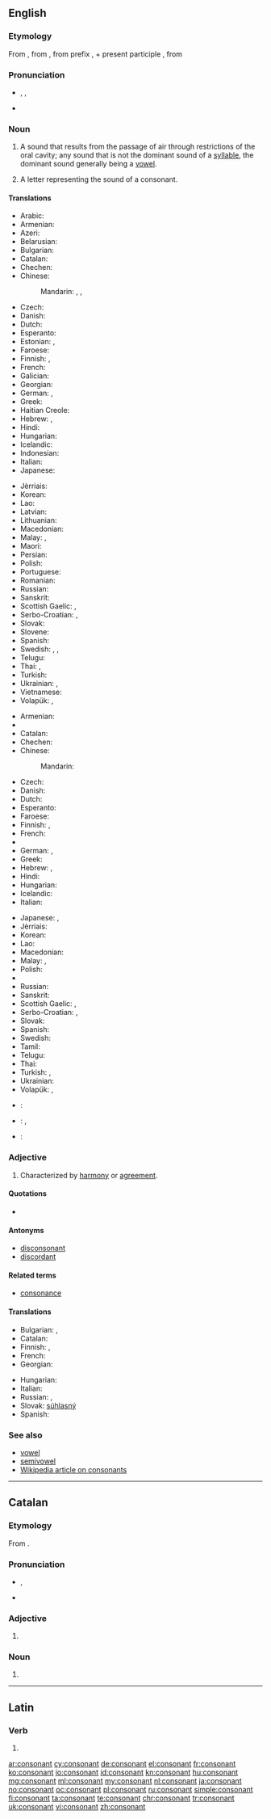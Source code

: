 ==English==

{{was wotd|2012|April|30}}

===Etymology===
From {{etyl|fro|en}}, from {{etyl|la|en}} {{term|cōnsonāns||sounding with|lang=la}}, from prefix {{term|con-||with|lang=la}}, + present participle {{term|sonāns||sounding|lang=la}}, from {{term|sonāre||to sound|lang=la}}

===Pronunciation===
* {{a|RP}} {{enPR|kŏn'sənənt}}, {{IPA|/ˈkɒn.sən.ənt/}}, {{X-SAMPA|/"kQns@n@nt/}}
* {{a|US}} {{audio-pron|en-us-consonant.ogg|enpr=kän'sənənt|ipa=/ˈkɑn.sən.ənt/|xsampa=/"kAns@n@nt/|lang=en|country=us|dial=Midland American English}}

===Noun===
{{en-noun}}

# {{context|phonetics|lang=en}} A sound that results from the passage of air through restrictions of the oral cavity; any sound that is not the dominant sound of a [[syllable]], the dominant sound generally being a [[vowel]].
# A letter representing the sound of a consonant.

====Translations====
{{trans-top|sound}}
* Arabic: {{t-|ar|صامت|m|tr=ṣāmit}}
* Armenian: {{t-|hy|բաղաձայն|tr=baġajayn}}
* Azeri: {{t|az|samit}}
* Belarusian: {{t|be|зычны|m|tr=zýčny|sc=Cyrl}}
* Bulgarian: {{t+|bg|съгласна|f|tr=sǎglásna}}
* Catalan: {{t-|ca|consonant|f}}
* Chechen: {{tø|ce|мукъамаза}}
* Chinese:
*: Mandarin: {{t|cmn|子音|tr=zǐyīn|sc=Hani}}, {{t|cmn|輔音|sc=Hani}}, {{t|cmn|辅音|tr=fǔyīn|sc=Hani}}
* Czech: {{t-|cs|souhláska|f}}
* Danish: {{t-|da|konsonant|c}}
* Dutch: {{t+|nl|medeklinker|m}}
* Esperanto: {{t-|eo|konsonanto}}
* Estonian: {{t|et|kaashäälik}}, {{t|et|konsonant}}
* Faroese: {{t-|fo|hjáljóð|n}}
* Finnish: {{t+|fi|konsonantti}}, {{t+|fi|kerake}}
* French: {{t+|fr|consonne|f}}
* Galician: {{t|gl|consoante|f}}
* Georgian: {{t|ka|თანხმოვანი|tr=t’anxmovani|sc=Geor}}
* German: {{t+|de|Konsonant|m}}, {{t+|de|Mitlaut|m}}
* Greek: {{t+|el|σύμφωνο|n|tr=sýmfono|sc=Grek}}
* Haitian Creole: {{tø|ht|konsòn}}
* Hebrew: {{t-|he|עיצור|m|tr=itsúr)}}, {{t-|he|עִצּוּר|m|tr=itsúr)}}
* Hindi: {{t-|hi|व्यंजन|m}}
* Hungarian: {{t+|hu|mássalhangzó}}
* Icelandic: {{t+|is|samhljóð|n}}
* Indonesian: {{t+|id|konsonan}}
* Italian: {{t+|it|consonante|f}}
* Japanese: {{t+|ja|子音|tr=しいん, shi-in}}
{{trans-mid}}
* Jèrriais: {{tø|roa-jer|consonne|f}}
* Korean: {{t+|ko|자음|tr=ja-eum, 子音|sc=Kore}}
* Lao: {{t|lo|ພະຍັນຊະນະ|tr=pʰāɲánsānā|sc=Laoo}}
* Latvian: {{t-|lv|līdzskanis|m}}
* Lithuanian: {{t|lt|priebalsis}}
* Macedonian: {{t-|mk|согласка|f|tr=sóglaska}}
* Malay: {{t-|ms|bunyi mati}}, {{t-|ms|konsonan}}
* Maori: {{t-|mi|oro kati}}
* Persian: {{t|fa|همخوان|tr=hamxân|sc=fa-Arab}}
* Polish: {{t+|pl|spółgłoska|f}}
* Portuguese: {{t+|pt|consoante|f}}
* Romanian: {{t|ro|consoană|f}}
* Russian: {{t+|ru|согласный|m|tr=soglásnyj}}
* Sanskrit: {{t-|sa|व्यञ्जन|m|tr=vyáñjana}}
* Scottish Gaelic: {{t-|gd|connrag|f}}, {{t-|gd|consan|m}}
* Serbo-Croatian: {{t-|sh|suglas|m}}, {{t-|sh|suglasnik|m}}
* Slovak: {{t-|sk|spoluhláska|f}}
* Slovene: {{t|sl|soglasnik|m}}
* Spanish: {{t+|es|consonante}}
* Swedish: {{t+|sv|konsonant|c}}, {{t-|sv|konsonantljud|n}}, {{t+|sv|medljud|n}} {{qualifier|archaic}}
* Telugu: {{t|te|హల్లు|tr=hallu|sc=Telu}}
* Thai: {{t+|th|พยัญชนะ|tr=phayanchaná}}, {{t|th|เสียงพยัญชนะ|tr=sĭang pá-yan-chá-ná|sc=Thai}}
* Turkish: {{t|tr|ünsüz}}
* Ukrainian: {{t-|uk|приголосний|m|tr=pryholósnyj}}, {{t|uk|шелестівка|f|tr=šelestívka|sc=Cyrl}}
* Vietnamese: {{t+|vi|phụ âm}}
* Volapük: {{t+|vo|konsonat}}, {{t-|vo|konsonataton}}
{{trans-bottom}}

{{trans-top|letter}}
* Armenian: {{t-|hy|բաղաձայն|tr=baġajayn}}
* {{trreq|bg}}
* Catalan: {{t-|ca|consonant|f}}
* Chechen: {{tø|ce|мукъамаза}}
* Chinese:
*: Mandarin: {{t|cmn|子音|tr=zǐyīn|sc=Hani}}
* Czech: {{t-|cs|souhláska|f}}
* Danish: {{t-|da|konsonant|c}}
* Dutch: {{t+|nl|medeklinker|m}}
* Esperanto: {{t-|eo|konsonanto}}
* Faroese: {{t-|fo|hjáljóð|n}}
* Finnish: {{t+|fi|konsonantti}}, {{t+|fi|kerake}}
* French: {{t+|fr|consonne|f}}
* {{trreq|ka}}
* German: {{t+|de|Konsonant|m}}, {{t+|de|Mitlaut|m}}
* Greek: {{t+|el|σύμφωνο|n|tr=sýmfono|sc=Grek}}
* Hebrew: {{t-|he|עיצור|m|tr=itsúr)}}, {{t-|he|עִצּוּר|m|tr=itsúr)}}
* Hindi: {{t-|hi|व्यंजन वर्ण}}
* Hungarian: {{t+|hu|mássalhangzó}}
* Icelandic: {{t-|is|samhljóði|m}}
* Italian: {{t+|it|consonante|f}}
{{trans-mid}}
* Japanese: {{t+|ja|子音|tr=しいん, shi-in}}, {{t-|ja|子音字|tr=しいんじ, shi-in-ji}}
* Jèrriais: {{tø|roa-jer|consonne|f}}
* Korean: {{t+|ko|자음|tr=ja-eum,子音|sc=Kore}}
* Lao: {{t|lo|ພະຍັນຊະນະ|tr=pʰāɲánsānā|sc=Laoo}}
* Macedonian: {{t-|mk|согласка|f|tr=sóglaska}}
* Malay: {{t-|ms|huruf mati}}, {{t-|ms|konsonan}}
* Polish: {{t+|pl|spółgłoska|f}}
* {{trreq|ro}}
* Russian: {{t-|ru|согласная|f|tr=soglásnaja}}
* Sanskrit: {{t-|sa|व्यञ्जन|m|tr=vyáñjana}}
* Scottish Gaelic: {{t-|gd|connrag|f}}, {{t-|gd|consan|m}}
* Serbo-Croatian: {{t-|sh|suglas|m}}, {{t-|sh|suglasnik|m}}
* Slovak: {{t-|sk|spoluhláska|f}}
* Spanish: {{t+|es|consonante}}
* Swedish: {{t+|sv|konsonant|c}}
* Tamil: {{t|ta|மெய்யெழுத்து|tr=meyyeḻuttu|sc=Taml}}
* Telugu: {{t|te|హల్లు|tr=hallu|sc=Telu}}
* Thai: {{t|th|พยัญชนะ|tr=pá-yan-chá-ná|sc=Thai}}
* Turkish: {{t+|tr|sessiz}}, {{t+|tr|ünsüz}}
* Ukrainian: {{t-|uk|приголосна|f|tr=pryholósna}}
* Volapük: {{t+|vo|konsonat}}, {{t-|vo|konsonatatonat}}
{{trans-bottom}}

{{checktrans-top}}
* {{ttbc|ka}}: {{t-|ka|თანხმოვანი|tr=t'anxmovani}}
* {{ttbc|id}}: {{t|id|huruf mati}}, {{t|id|konsonan}} <!-- link as t-SOP if non-idiomatic; put marked word in |alt=; see [[User:Kephir/gadgets/xte#Translation_fixing]] -->
{{trans-mid}}
* {{ttbc|sk}}: {{t|sk|spoluhláska|f}}
{{trans-bottom}}

===Adjective===
{{en-adj}}

# Characterized by [[harmony]] or [[agreement]].

====Quotations====
* {{seeCites}}

====Antonyms====
* [[disconsonant]]
* [[discordant]]

====Related terms====
* [[consonance]]

====Translations====
{{trans-top|Characterized by harmony or agreement}}
* Bulgarian: {{t+|bg|съзвучен}},  {{t+|bg|хармоничен}}
* Catalan: {{t-|ca|consonant}}
* Finnish: {{t-|fi|sopusointuinen}}, {{t-|fi|sointuva}}
* French: {{t+|fr|consonant}}
* Georgian: {{t-|ka|შეთანხმებული|tr=šet'anxmebuli|sc=Geor}}
{{trans-mid}}
* Hungarian: {{t-|hu|konszonáns}}
* Italian: {{t+|it|consonante}}
* Russian: {{t+|ru|согласный}}, {{t-|ru|совместимый}}
* Slovak: [[súhlasný]]
* Spanish: {{t+|es|consonante}}
{{trans-bottom}}

===See also===
* [[vowel]]
* [[semivowel]]
* [[w:consonant|Wikipedia article on consonants]]

----

==Catalan==

===Etymology===
From {{etyl|la|ca}} {{term|consonans|lang=ca}}.

===Pronunciation===
* {{IPA|/kunsuˈnan/|/kunsuˈnant/|lang=ca}}, {{X-SAMPA|/kunsu"nan/|/kunsu"nant/}}
* {{rhymes|ant|lang=ca}}

===Adjective===
{{ca-adj|mf}}

# {{l|en|consonant}}

===Noun===
{{ca-noun|f}}

# {{l|en|consonant}}

----

==Latin==

===Verb===
{{la-verb-form|cōnsonant}}

# {{conjugation of|consono|cōnsonō|3|p|pres|act|ind|lang=la}}

[[ar:consonant]]
[[cy:consonant]]
[[de:consonant]]
[[el:consonant]]
[[fr:consonant]]
[[ko:consonant]]
[[io:consonant]]
[[id:consonant]]
[[kn:consonant]]
[[hu:consonant]]
[[mg:consonant]]
[[ml:consonant]]
[[my:consonant]]
[[nl:consonant]]
[[ja:consonant]]
[[no:consonant]]
[[oc:consonant]]
[[pl:consonant]]
[[ru:consonant]]
[[simple:consonant]]
[[fi:consonant]]
[[ta:consonant]]
[[te:consonant]]
[[chr:consonant]]
[[tr:consonant]]
[[uk:consonant]]
[[vi:consonant]]
[[zh:consonant]]